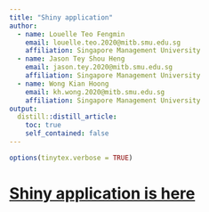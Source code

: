 ```yaml
---
title: "Shiny application"
author:
  - name: Louelle Teo Fengmin
    email: louelle.teo.2020@mitb.smu.edu.sg
    affiliation: Singapore Management University
  - name: Jason Tey Shou Heng
    email: jason.tey.2020@mitb.smu.edu.sg
    affiliation: Singapore Management University
  - name: Wong Kian Hoong
    email: kh.wong.2020@mitb.smu.edu.sg
    affiliation: Singapore Management University
output:
  distill::distill_article:
    toc: true
    self_contained: false
---
```


```r
options(tinytex.verbose = TRUE)
```

# [Shiny application is here](https://louelle.shinyapps.io/ISSS608Grp1-Shiny/)